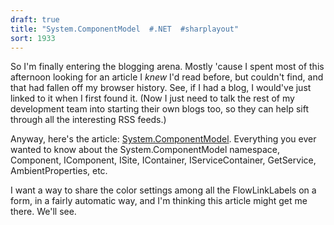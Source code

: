 ```yaml
---
draft: true
title: "System.ComponentModel  #.NET  #sharplayout"
sort: 1933
---
```

So I'm finally entering the blogging arena. Mostly 'cause I spent most of this afternoon looking for an article I <em>knew</em> I'd read before, but couldn't find, and that had fallen off my browser history. See, if I had a blog, I would've just linked to it when I first found it. (Now I just need to talk the rest of my development team into starting their own blogs too, so they can help sift through all the interesting RSS feeds.)

Anyway, here's the article: <a href="http://www.urbanpotato.net/default.aspx/document/1757">System.ComponentModel</a>. Everything you ever wanted to know about the System.ComponentModel namespace, Component, IComponent, ISite, IContainer, IServiceContainer, GetService, AmbientProperties, etc.

I want a way to share the color settings among all the FlowLinkLabels on a form, in a fairly automatic way, and I'm thinking this article might get me there. We'll see.
